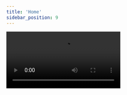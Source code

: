 ```yaml
---
title: 'Home'
sidebar_position: 9
---
```


<video src='https://www.youtube.com/embed/xTnYBujrJ5U' />

## Links mencionados

- [Cube CSS](https://cube.fyi/)
- [Cube CSS: Uma nova metodologia CSS](https://desenvolvimentoparaweb.com/css/cube-css/)
